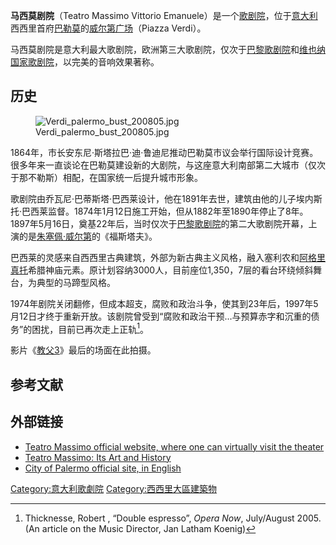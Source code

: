{{Infobox Theatre 
|name           = 马西莫剧院
|image          = Palermo-Teatro-Massimo-bjs2007-02.jpg
|image_size     = 300px
|caption        = 马西莫剧院
|address        = [[威尔第广场_(巴勒莫)|威尔第广场]]
|city           = [[巴勒莫|巴勒莫]]
|country        = [[意大利|意大利]]
|designation    = 
|latitude       = 
|longitude      = 
|architect      = 乔瓦尼·巴蒂斯塔·巴西莱
|owner          = 巴勒莫市
|capacity       = 1.387
|type           = 
|opened         = 1897
|yearsactive    = 
|rebuilt        = 
|closed         = 
|othernames     = 
|production     = 
|currentuse     = 
|website        = www.teatromassimo.it
}}

'''马西莫剧院'''（Teatro Massimo Vittorio Emanuele）是一个[[歌剧院|歌剧院]]，位于[[意大利|意大利]]西西里首府[[巴勒莫|巴勒莫]]的[[威尔第广场_(巴勒莫)|威尔第广场]]（Piazza Verdi）。

马西莫剧院是意大利最大歌剧院，欧洲第三大歌剧院，仅次于[[巴黎歌剧院|巴黎歌剧院]]和[[维也纳国家歌剧院|维也纳国家歌剧院]]，以完美的音响效果著称。
== 历史 ==
[[Image:Verdi_palermo_bust_200805.jpg|thumb]]

1864年，市长安东尼·斯塔拉巴·迪·鲁迪尼推动巴勒莫市议会举行国际设计竞赛。很多年来一直谈论在巴勒莫建设新的大剧院，与这座意大利南部第二大城市（仅次于那不勒斯）相配，在国家统一后提升城市形象。

歌剧院由乔瓦尼·巴蒂斯塔·巴西莱设计，他在1891年去世，建筑由他的儿子埃内斯托·巴西莱监督。1874年1月12日施工开始，但从1882年至1890年停止了8年。1897年5月16日，奠基22年后，当时仅次于[[巴黎歌剧院|巴黎歌剧院]]的第二大歌剧院开幕，上演的是[[朱塞佩·威尔第|朱塞佩·威尔第]]的《福斯塔夫》。

巴西莱的灵感来自西西里古典建筑，外部为新古典主义风格，融入塞利农和[[阿格里真托|阿格里真托]]希腊神庙元素。原计划容纳3000人，目前座位1,350，7层的看台环绕倾斜舞台，为典型的马蹄型风格。

1974年剧院关闭翻修，但成本超支，腐败和政治斗争，使其到23年后，1997年5月12日才终于重新开放。该剧院曾受到“腐败和政治干预...与预算赤字和沉重的债务”的困扰，目前已再次走上正轨<ref>Thicknesse, Robert , “Double espresso”, ''Opera Now'', July/August 2005. (An article on the Music Director, Jan Latham Koenig)</ref>。

影片《[[教父3|教父3]]》最后的场面在此拍摄。

==参考文献==
<references/>

==外部链接==
{{commons|Teatro Massimo (Palermo)}}
* [http://www.teatromassimo.it/ Teatro Massimo official website, where one can virtually visit the theater]
* [https://web.archive.org/web/20070312082946/http://www.comune.palermo.it/siti_esteri/english/massimo.htm Teatro Massimo: Its Art and History]
*[https://web.archive.org/web/20070312082946/http://www.comune.palermo.it/siti_esteri/english/massimo.htm   City of Palermo official site, in English]

{{coord|38|07|13|N|13|21|26|E|region:IT-PA_type:landmark_source:dewiki|display=title}}

[[Category:意大利歌劇院|Category:意大利歌劇院]]
[[Category:西西里大區建築物|Category:西西里大區建築物]]